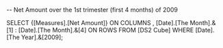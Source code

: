 -- Net Amount over the 1st trimester (first 4 months) of 2009

SELECT {[Measures].[Net Amount]} ON COLUMNS
	, [Date].[The Month].&[1] : [Date].[The Month].&[4] ON ROWS
FROM [DS2 Cube]
WHERE [Date].[The Year].&[2009];